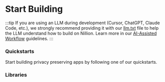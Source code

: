 
# Start Building

:::tip
If you are using an LLM during development (Cursor, ChatGPT, Claude Code, etc.), we strongly recommend providing it with our [llm.txt](https://docs.nillion.com/llm.txt) file to help the LLM understand how to build on Nillion. Learn more in our [AI-Assisted Workflow](/build/ai-assisted-workflow) guidelines.
:::

### Quickstarts

Start building privacy preserving apps by following one of our quickstarts.

<FeatureSection data={QuickStartFeatures} />

### Libraries

<FeatureSection data={Libraries} />

